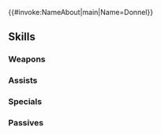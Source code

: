 {{#invoke:NameAbout|main|Name=Donnel}}{{HeroPage Tabs}}
{{Hero Infobox
|Name=Donnel
|Title=Village Hero
|WeaponType=Blue Lance
|Origin=Fire Emblem Awakening
|Gender=Male
|MoveType=Infantry
|GrowthModifier=Trainee
|actorEN=Sam Regal
|actorJP=市来光弘
|artist=岡谷
|releaseDate=February 2, 2017
|poolDate=February 2, 2017
|randomStartTime=2017-02-02T07:00:00Z
|poolRarities=3,4
|TagID=ドニ
|InternalID=30
|Properties=hat
|cv1=10
|cv2=200200
|description=A farm boy from a country village in the Halidom of Ylisse. Handy and hardy. Appears in Fire Emblem Awakening.
}}
{{Stats Page
|Lv1HP=17|Lv1ATK=7|Lv1SPD=5|Lv1DEF=6|Lv1RES=4
|GRHP=60|GRATK=65|GRSPD=55|GRDEF=60|GRRES=45
}}
==Skills==
===Weapons===
{{Weapons Table
|weapon1=Iron Lance
|weapon1Default=1
|weapon1Unlock=1
|weapon2=Steel Lance
|weapon2Default=3
|weapon2Unlock=2
|weapon3=Brave Lance
|weapon3Default=4
|weapon3Unlock=3
|weapon4=Brave Lance+
|weapon4Default=5
|weapon4Unlock=5
|weapon5=Hewn Lance
|weapon5Default=
|weapon5Unlock=5
}}
===Assists===
{{Assists Table
|assist1=Reciprocal Aid
|assist1Default=4
|assist1Unlock=3
}}
===Specials===
{{Specials Table}}
===Passives===
{{Passives Table
|passiveA1=HP +3
|passiveA2=HP +4
|passiveA3=HP +5
|passiveA1Unlock=1
|passiveA2Unlock=2
|passiveA3Unlock=4
|passiveB1=Drag Back
|passiveB1Unlock=3
}}
{{Heroes Navbox}}